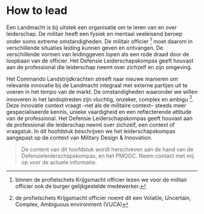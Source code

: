 # How to lead <!-- act{#cde-design-model} -->
Een Landmacht is bij uitstek een organisatie om te leren van en over leiderschap. De militair heeft een fysiek en mentaal veeleisend beroep onder soms extreme omstandigheden. De militair officier [^officier] moet daarom in verschillende situaties leiding kunnen geven en ontvangen. De verschillende vormen van leidinggeven lopen als een rode draad door de loopbaan van de officier. Het Defensie Leiderschapskompas geeft houvast aan de professional die leiderschap neemt over zichzelf en zijn omgeving.

Het Commando Landstrijdkrachten streeft naar nieuwe manieren om relevante innovatie bij de Landmacht integraal met externe partijen uit te voeren in het tempo van de markt. De omstandigheden waaronder we willen innoveren in het landoptreden zijn vluchtig, onzeker, complex en ambigu [^vuca]. Deze innovatie context vraagt --net als de militaire context-- steeds meer gespecialiseerde kennis, unieke vaardigheid en een reflecterende attitude van de professional. Het Defensie Leiderschapskompas geeft houvast aan de professional die leiderschap neemt over zichzelf, een context of vraagstuk. In dit hoofdstuk beschrijven we het leiderschapskompas aangepast op de context van Military Design & Innovation.

[^officier]: binnen de profielschets Krijgsmacht officier lezen we voor de militair officier ook de burger gelijkgestelde medewerker.
[^vuca]: de profielschets Krijgsmacht officier noemt dit een Volatile, Uncertain, Complex, Ambiguous environment (VUCA)

>De content van dit hoofdstuk wordt herschreven aan de hand van de Defensieleiderschapskompas, en het PMOOC. Neem contact met mij op voor de actuele informatie.
